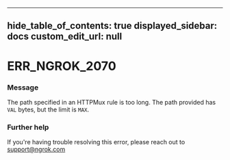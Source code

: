 
---
hide_table_of_contents: true
displayed_sidebar: docs
custom_edit_url: null
---


# ERR_NGROK_2070

### Message
The path specified in an HTTPMux rule is too long. The path provided has `VAL` bytes, but the limit is `MAX`.

### Further help
If you're having trouble resolving this error, please reach out to [support@ngrok.com](mailto:support@ngrok.com?subject=Help%20with%20ERR_NGROK_2070)


<ErrorDetails error='err_ngrok_2070' />
